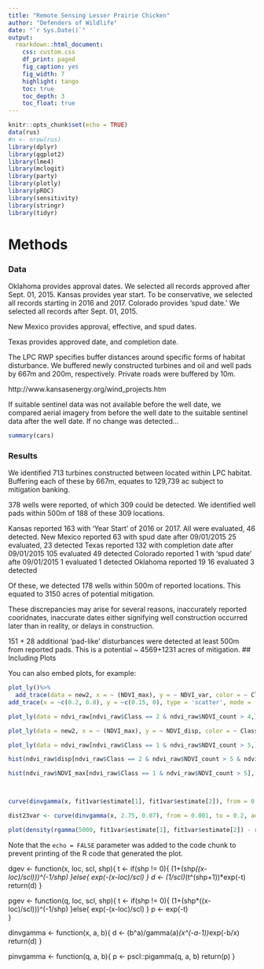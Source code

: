 ```yaml
---
title: "Remote Sensing Lesser Prairie Chicken"
author: "Defenders of Wildlife"
date: "`r Sys.Date()`"
output:
  rmarkdown::html_document:
    css: custom.css
    df_print: paged
    fig_caption: yes
    fig_width: 7
    highlight: tango
    toc: true
    toc_depth: 3
    toc_float: true
---
```


```r
knitr::opts_chunk$set(echo = TRUE)
data(rus)
#n <- nrow(rus)
library(dplyr)
library(ggplot2)
library(lme4)
library(mclogit)
library(party)
library(plotly)
library(pROC)
library(sensitivity)
library(stringr)
library(tidyr)
```

# Methods

### Data

Oklahoma provides approval dates.  We selected all records approved after Sept. 01, 2015.
Kansas provides year start.  To be conservative, we selected all records starting in 2016 and 2017.
Colorado provides 'spud date.'  We selected all records after Sept. 01, 2015.

New Mexico provides approval, effective, and spud dates.  

Texas provides approved date, and completion date.

The LPC RWP specifies buffer distances around specific forms of habitat disturbance.  We buffered newly constructed turbines and oil and well pads by 667m and 200m, respectively.  Private roads were buffered by 10m.

http://www.kansasenergy.org/wind_projects.htm

If suitable sentinel data was not available before the well date, we compared aerial imagery from before the well date to the suitable sentinel data after the well date.  If no change was detected...

```r
summary(cars)
```

### Results

We identified 713 turbines constructed between located within LPC habitat.  Buffering each of these by 667m, equates to 129,739 ac subject to mitigation banking.

378 wells were reported, of which 309 could be detected.  We identified well pads within 500m of 188 of these 309 locations.

Kansas reported 163 with 'Year Start' of 2016 or 2017.  All were evaluated, 46 detected.
New Mexico reported 63 with spud date after 09/01/2015 25 evaluated, 23 detected
Texas reported 132 with completion date after 09/01/2015 105 evaluated 49 detected
Colorado reported 1 with 'spud date' afte 09/01/2015 1 evaluated 1 detected
Oklahoma reported 19 16 evaluated 3 detected

Of these, we detected 178 wells within 500m of reported locations.  This equated to 3150 acres of potential mitigation.

These discrepancies may arise for several reasons, inaccurately reported cooridnates, inaccurate dates either signifying well construction occurred later than in reality, or delays in construction.

151 + 28 additional 'pad-like' disturbances were detected at least 500m from reported pads.  This is a potential ~ 4569+1231 acres of mitigation.
## Including Plots

You can also embed plots, for example:

```r
plot_ly()%>%
  add_trace(data = new2, x = ~ (NDVI_max), y = ~ NDVI_var, color = ~ Class, type = "scatter", mode = "markers", text = ~paste(feat, count), hoverinfo = text)%>%
add_trace(x = ~c(0.2, 0.8), y = ~c(0.15, 0), type = 'scatter', mode = 'lines')

plot_ly(data = ndvi_raw[ndvi_raw$Class == 2 & ndvi_raw$NDVI_count > 4,], x = ~(NDVI_max)*(NDVI_count+1)/NDVI_count, type = "histogram")

plot_ly(data = new2, x = ~ (NDVI_max), y = ~ NDVI_disp, color = ~ Class, type = "scatter", mode = "markers", text = ~paste(feat, count), hoverinfo = text)

plot_ly(data = ndvi_raw[ndvi_raw$Class == 1 & ndvi_raw$NDVI_count > 5,], x = ~(NDVI_max), type = "histogram")

hist(ndvi_raw$disp[ndvi_raw$Class == 2 & ndvi_raw$NDVI_count > 5 & ndvi_raw$feat %in% tier2], freq = FALSE, breaks = 50)

hist(ndvi_raw$NDVI_max[ndvi_raw$Class == 1 & ndvi_raw$NDVI_count > 5], freq = FALSE, breaks = 50)



curve(dinvgamma(x, fit1var$estimate[1], fit1var$estimate[2]), from = 0.001, to = 0.05, lwd = 2, add = TRUE)

dist23var <- curve(dinvgamma(x, 2.75, 0.07), from = 0.001, to = 0.2, add = TRUE, lwd = 2)

plot(density(rgamma(5000, fit1var$estimate[1], fit1var$estimate[2]) - rgamma(5000, fit22var$estimate[1], fit22var$estimate[2])))
```

Note that the `echo = FALSE` parameter was added to the code chunk to prevent printing of the R code that generated the plot.

dgev <- function(x, loc, scl, shp){
  t <- if(shp != 0){
    (1+(shp*((x-loc)/scl)))^(-1/shp)
    }else{
    exp(-(x-loc)/scl)
    }
  d <- (1/scl)*(t^(shp+1))*exp(-t)
  return(d)
}

pgev <- function(q, loc, scl, shp){
  t <- if(shp != 0){
    (1+(shp*((x-loc)/scl)))^(-1/shp)
    }else{
    exp(-(x-loc)/scl)
    }
  p <- exp(-t)   
}

dinvgamma <- function(x, a, b){
 d <- (b^a)/gamma(a)*(x^(-a-1))*exp(-b/x)
 return(d)
}

pinvgamma <- function(q, a, b){
 p <- pscl::pigamma(q, a, b)
 return(p)
}
